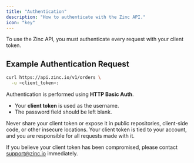 ```yaml
---
title: "Authentication"
description: "How to authenticate with the Zinc API."
icon: "key"
---
```


To use the Zinc API, you must authenticate every request with your client token.

## Example Authentication Request

```bash
curl https://api.zinc.io/v1/orders \
  -u <client_token>:
```

Authentication is performed using **HTTP Basic Auth**.  
- Your **client token** is used as the username.
- The password field should be left blank.

<Alert type="warning">
Never share your client token or expose it in public repositories, client-side code, or other insecure locations. Your client token is tied to your account, and you are responsible for all requests made with it.
</Alert>

If you believe your client token has been compromised, please contact [support@zinc.io](mailto:support@zinc.io) immediately. 